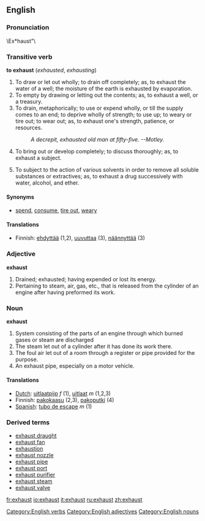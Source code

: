 ==English==
===Pronunciation===

\Ex*haust"\

===Transitive verb===
'''to exhaust'''  (''exhausted'', ''exhausting'')
# To draw or let out wholly; to drain off completely; as, to exhaust the water of a well; the moisture of the earth is exhausted by evaporation.
# To empty by drawing or letting out the contents; as, to exhaust a well, or a treasury.
# To drain, metaphorically; to use or expend wholly, or till the supply comes to an end; to deprive wholly of strength; to use up; to weary or tire out; to wear out; as, to exhaust one's strength, patience, or resources.
#:''A decrepit, exhausted old man at fifty-five. --Motley.''
# To bring out or develop completely; to discuss thoroughly; as, to exhaust a subject.
#{{chemistry}} To subject to the action of various solvents in order to remove all soluble substances or extractives; as, to exhaust a drug successively with water, alcohol, and ether.

====Synonyms====
* [[spend]], [[consume]], [[tire out]], [[weary]]

====Translations====
*Finnish: [[ehdyttää]] (1,2), [[uuvuttaa]] (3), [[näännyttää]] (3)

[[Category:English verbs]]

===Adjective===
'''exhaust'''
# Drained; exhausted; having expended or lost its energy.
# Pertaining to steam, air, gas, etc., that is released from the cylinder of an engine after having preformed its work.

[[Category:English adjectives]]

===Noun===
'''exhaust'''
# System consisting of the parts of an engine through which burned gases or steam are discharged 
# The steam let out of a cylinder after it has done its work there.
# The foul air let out of a room through a register or pipe provided for the purpose.
# An exhaust pipe, especially on a motor vehicle.

====Translations====
*[[Dutch]]: [[uitlaatpijp]] ''f'' (1), [[uitlaat]] ''m'' (1,2,3)
*Finnish: [[pakokaasu]] (2,3), [[pakoputki]] (4)
*[[Spanish]]: [[tubo de escape]] ''m'' (1)

===Derived terms===
*[[exhaust draught]]
*[[exhaust fan]]
*[[exhaustion]]
*[[exhaust nozzle]]
*[[exhaust pipe]]
*[[exhaust port]]
*[[exhaust purifier]]
*[[exhaust steam]]
*[[exhaust valve]]

[[Category:English nouns]]

[[fr:exhaust]]
[[io:exhaust]]
[[it:exhaust]]
[[ru:exhaust]]
[[zh:exhaust]]
